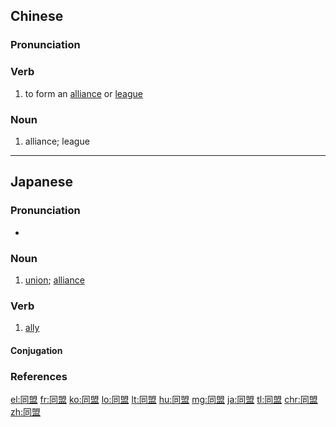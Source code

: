 ==Chinese==
{{zh-forms}}

===Pronunciation===
{{zh-pron
|m=tóngméng
|c=tung4 mang4
|h=pfs=thùng-mèn
|mn=tông-bêng
|cat=v,n
}}

===Verb===
{{zh-verb}}

# to form an [[alliance]] or [[league]]

===Noun===
{{zh-noun}}

# alliance; league

{{zh-cat|Intermediate}}

----

==Japanese==
{{ja-kanjitab|どう|めい|yomi=o}}

===Pronunciation===
* {{ja-pron|どうめい|y=o|acc=0|acc_ref=NHK}}

===Noun===
{{ja-noun|どうめい}}

# [[union]]; [[alliance]]

===Verb===
{{ja-verb-suru|どうめい}}

# [[ally]]

====Conjugation====
{{ja-suru|どうめい}}

===References===
<references/>

[[el:同盟]]
[[fr:同盟]]
[[ko:同盟]]
[[lo:同盟]]
[[lt:同盟]]
[[hu:同盟]]
[[mg:同盟]]
[[ja:同盟]]
[[tl:同盟]]
[[chr:同盟]]
[[zh:同盟]]